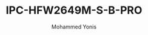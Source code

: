 ---
id: 8
slug: IPC-HFW2649M-S-B-PRO
title: "IPC-HFW2649M-S-B-PRO"
desc: "6MP WizColor Fixed-focal Bullet WizSense Network Camera"
img: "/src/assets/dahua/IPC-HFW2649M-S-B-PRO/1_0_01_04_45629_676171428_crop_thumb.png"
images:
  - "/src/assets/dahua/IPC-HFW2649M-S-B-PRO/1_0_01_04_45629_676171428_crop_thumb.png"
  - "/src/assets/dahua/IPC-HFW2649M-S-B-PRO/1_0_01_04_45629_676171429_crop_thumb.png"

alt: "4MP PTZ Camera with 25x Optical Zoom"
author: "Mohammed Yonis"
reviewBody: "best service and support"
ratingValue: 5

features:
   - " Outputs max. 6 MP (3288 × 1850) @20 fps, and supports 4 MP (2688 × 1520) @25/30 fps."
   - "H.265 codec, high compression rate, ultra-low bit rate."
   - "Built-in warm light, and the max. illumination distance is 50 m."
   - " Intelligent monitoring: Intrusion, tripwire (the two functions support the classification and accurate detection of vehicle and human)"
   - "Supports max. 256 G Micro SD card; built in Mic."
   - "12 VDC/PoE power supply, easy for installation."
   - "IP67 Protection and SMD Plus."

publishedTime: "2023-09-15"
modifiedTime: "2023-10-01"
---
